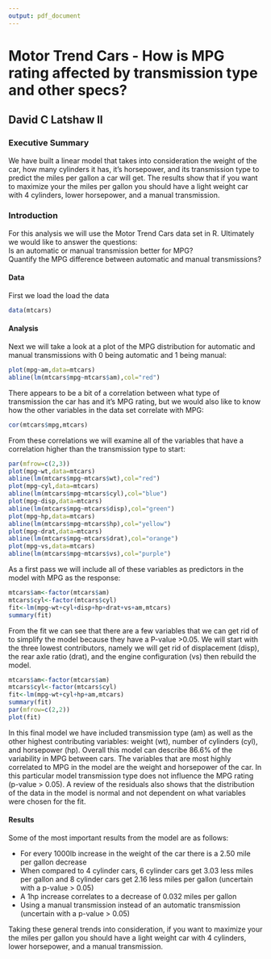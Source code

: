 ```yaml
---
output: pdf_document
---
```

# Motor Trend Cars - How is MPG rating affected by transmission type and other specs?
## David C Latshaw II

### Executive Summary  
We have built a linear model that takes into consideration the weight of the car, how many cylinders it has, it's horsepower, and its transmission type to predict the miles per gallon a car will get. The results show that if you want to maximize your the miles per gallon you should have a light weight car with 4 cylinders, lower horsepower, and a manual transmission.  

### Introduction
For this analysis we will use the Motor Trend Cars data set in R. Ultimately we would like to answer the questions:  
Is an automatic or manual transmission better for MPG?  
Quantify the MPG difference between automatic and manual transmissions?

#### Data
First we load the load the data
```r
data(mtcars)
``` 

#### Analysis  
Next we will take a look at a plot of the MPG distribution for automatic and manual transmissions with 0 being automatic and 1 being manual:
```r
plot(mpg~am,data=mtcars)
abline(lm(mtcars$mpg~mtcars$am),col="red")
```          

There appears to be a bit of a correlation between what type of transmission the car has and it's MPG rating, but we would also like to know how the other variables in the data set correlate with MPG:  
```r
cor(mtcars$mpg,mtcars)
```           

From these correlations we will examine all of the variables that have a correlation higher than the transmission type to start:
```r
par(mfrow=c(2,3))
plot(mpg~wt,data=mtcars)
abline(lm(mtcars$mpg~mtcars$wt),col="red")
plot(mpg~cyl,data=mtcars)
abline(lm(mtcars$mpg~mtcars$cyl),col="blue")
plot(mpg~disp,data=mtcars)
abline(lm(mtcars$mpg~mtcars$disp),col="green")
plot(mpg~hp,data=mtcars)
abline(lm(mtcars$mpg~mtcars$hp),col="yellow")
plot(mpg~drat,data=mtcars)
abline(lm(mtcars$mpg~mtcars$drat),col="orange")
plot(mpg~vs,data=mtcars)
abline(lm(mtcars$mpg~mtcars$vs),col="purple")
```           

As a first pass we will include all of these variables as predictors in the model with MPG as the response:
```r
mtcars$am<-factor(mtcars$am)
mtcars$cyl<-factor(mtcars$cyl)
fit<-lm(mpg~wt+cyl+disp+hp+drat+vs+am,mtcars)
summary(fit)
```            

From the fit we can see that there are a few variables that we can get rid of to simplify the model because they have a P-value >0.05. We will start with the three lowest contributors, namely we will get rid of displacement (disp), the rear axle ratio (drat), and the engine configuration (vs) then rebuild the model.
```r
mtcars$am<-factor(mtcars$am)
mtcars$cyl<-factor(mtcars$cyl)
fit<-lm(mpg~wt+cyl+hp+am,mtcars)
summary(fit)
par(mfrow=c(2,2))
plot(fit)
```     

In this final model we have included transmission type (am) as well as the other highest contributing variables: weight (wt), number of cylinders (cyl), and horsepower (hp). Overall this model can describe 86.6% of the variability in MPG between cars. The variables that are most highly correlated to MPG in the model are the weight and horsepower of the car. In this particular model transmission type does not influence the MPG rating (p-value > 0.05). A review of the residuals also shows that the distribution of the data in the model is normal and not dependent on what variables were chosen for the fit.  

#### Results  
Some of the most important results from the model are as follows:

* For every 1000lb increase in the weight of the car there is a 2.50 mile per gallon decrease
* When compared to 4 cylinder cars, 6 cylinder cars get 3.03 less miles per gallon and 8 cylinder cars get 2.16 less miles per gallon (uncertain with a p-value > 0.05)
* A 1hp increase correlates to a decrease of 0.032 miles per gallon
* Using a manual transmission instead of an automatic transmission (uncertain with a p-value > 0.05)

Taking these general trends into consideration, if you want to maximize your the miles per gallon you should have a light weight car with 4 cylinders, lower horsepower, and a manual transmission.
